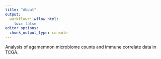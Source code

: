 ```yaml
---
title: "About"
output:
  workflowr::wflow_html:
    toc: false
editor_options:
  chunk_output_type: console
---
```


Analysis of agamemnon microbiome counts and immune correlate data in TCGA.
